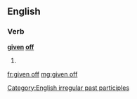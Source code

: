 ==English==

===Verb===
'''[[given]] [[off]]'''

# {{past participle of|give off}}

[[Category:English irregular past participles]]

[[fr:given off]]
[[mg:given off]]